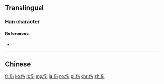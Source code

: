 {{also|傷}}
==Translingual==

===Han character===
{{Han char|rn=9|rad=人|as=04|sn=6|four=|canj=人人大尸 (OOKS)|ids=⿰[[亻]]⿱[[𠂉]][[力]]}}

====References====
* {{Han ref|kx=0096.121|hdz=10124.010|uh=4F24|ud=20260}}

----

==Chinese==
{{zh-see|傷}}

[[fr:伤]]
[[ko:伤]]
[[lt:伤]]
[[mg:伤]]
[[ja:伤]]
[[no:伤]]
[[pl:伤]]
[[chr:伤]]
[[zh:伤]]
